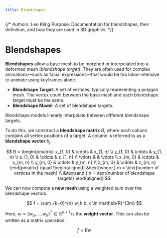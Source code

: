 ```yaml
---
title: Blendshapes
---
```


{/*
Authors: Leo Kling
Purpose: Documentation for blendshapes, their definition, and how they are used in 3D graphics.
*/}

# Blendshapes

**Blendshapes** allow a base mesh to be morphed or interpolated into a deformed mesh (*blendshape target*). They are often used for complex animations—such as facial expressions—that would be too labor-intensive to animate using keyframes alone.

* **Blendshape Target**: A set of vertices, typically representing a polygon mesh. The vertex count between the base mesh and each blendshape target must be the same.
* **Blendshape Model**: A set of blendshape targets.

Blendshape models linearly interpolate between different blendshape targets.

To do this, we construct a **blendshape matrix** $B$, where each column contains all vertex positions of a target. A column is referred to as a **blendshape vector** $b_j$.

$$
B = 
\begin{pmatrix}
x_{1, 0} & \cdots & x_{1, n} \\
y_{1, 0} & \cdots & y_{1, n} \\
z_{1, 0} & \cdots & z_{1, n} \\
\vdots & & \vdots \\
x_{m, 0} & \cdots & x_{m, n} \\
y_{m, 0} & \cdots & y_{m, n} \\
z_{m, 0} & \cdots & z_{m, n}
\end{pmatrix}
\quad
\begin{aligned}
&\text{where } m = \text{number of vertices in the mesh} \\
&\text{and } n = \text{number of blendshape targets}
\end{aligned}
$$

We can now compute a **new mesh** using a weighted sum over the blendshape vectors:

$$
f = \sum_{k=0}^{n} w_k b_k \in \mathbb{R}^{3m}
$$

Here, $w = (w_0, \dots, w_n)^T \in \mathbb{R}^{n+1}$ is the **weight vector**.
This can also be written as a matrix operation:

$$
f = B w
$$
